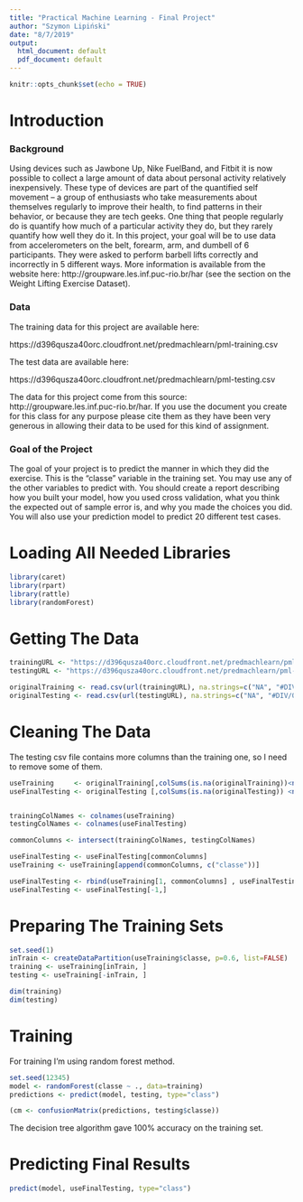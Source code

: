 ```yaml
---
title: "Practical Machine Learning - Final Project"
author: "Szymon Lipiński"
date: "8/7/2019"
output:
  html_document: default
  pdf_document: default
---
```


```r
knitr::opts_chunk$set(echo = TRUE)
```

# Introduction

### Background

Using devices such as Jawbone Up, Nike FuelBand, and Fitbit it is now possible to collect a large amount of data about personal activity relatively inexpensively. These type of devices are part of the quantified self movement – a group of enthusiasts who take measurements about themselves regularly to improve their health, to find patterns in their behavior, or because they are tech geeks. One thing that people regularly do is quantify how much of a particular activity they do, but they rarely quantify how well they do it. In this project, your goal will be to use data from accelerometers on the belt, forearm, arm, and dumbell of 6 participants. They were asked to perform barbell lifts correctly and incorrectly in 5 different ways. More information is available from the website here: http://groupware.les.inf.puc-rio.br/har (see the section on the Weight Lifting Exercise Dataset). 

### Data

The training data for this project are available here:

https://d396qusza40orc.cloudfront.net/predmachlearn/pml-training.csv

The test data are available here:

https://d396qusza40orc.cloudfront.net/predmachlearn/pml-testing.csv

The data for this project come from this source: http://groupware.les.inf.puc-rio.br/har. If you use the document you create for this class for any purpose please cite them as they have been very generous in allowing their data to be used for this kind of assignment. 

### Goal of the Project

The goal of your project is to predict the manner in which they did the exercise. This is the "classe" variable in the training set. You may use any of the other variables to predict with. You should create a report describing how you built your model, how you used cross validation, what you think the expected out of sample error is, and why you made the choices you did. You will also use your prediction model to predict 20 different test cases. 

# Loading All Needed Libraries

```r
library(caret)
library(rpart)
library(rattle)
library(randomForest)
```

# Getting The Data

```r
trainingURL <- "https://d396qusza40orc.cloudfront.net/predmachlearn/pml-training.csv"
testingURL <- "https://d396qusza40orc.cloudfront.net/predmachlearn/pml-testing.csv"

originalTraining <- read.csv(url(trainingURL), na.strings=c("NA", "#DIV/0!", ""))
originalTesting <- read.csv(url(testingURL), na.strings=c("NA", "#DIV/0!", ""))

```

# Cleaning The Data

The testing csv file contains more columns than the training one, so I need to remove some of them.

```r
useTraining     <- originalTraining[,colSums(is.na(originalTraining))<nrow(originalTraining)]
useFinalTesting <- originalTesting [,colSums(is.na(originalTesting)) <nrow(originalTesting)]


trainingColNames <- colnames(useTraining)
testingColNames <- colnames(useFinalTesting)

commonColumns <- intersect(trainingColNames, testingColNames)

useFinalTesting <- useFinalTesting[commonColumns]
useTraining <- useTraining[append(commonColumns, c("classe"))]

useFinalTesting <- rbind(useTraining[1, commonColumns] , useFinalTesting)
useFinalTesting <- useFinalTesting[-1,]


```

# Preparing The Training Sets

```r
set.seed(1)
inTrain <- createDataPartition(useTraining$classe, p=0.6, list=FALSE)
training <- useTraining[inTrain, ]
testing <- useTraining[-inTrain, ]
```

```r
dim(training)
dim(testing)
```

# Training

For training I'm using random forest method.

```r
set.seed(12345)
model <- randomForest(classe ~ ., data=training)
predictions <- predict(model, testing, type="class")
```


```r
(cm <- confusionMatrix(predictions, testing$classe))
```

The decision tree algorithm gave 100% accuracy on the training set.

# Predicting Final Results

```r
predict(model, useFinalTesting, type="class")
```
